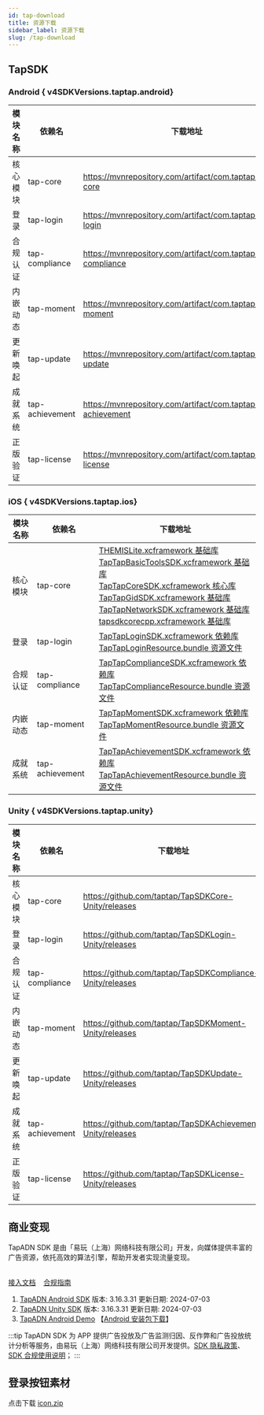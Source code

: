 ```yaml
---
id: tap-download
title: 资源下载
sidebar_label: 资源下载
slug: /tap-download
---
```


## TapSDK

<h3> Android {  v4SDKVersions.taptap.android}</h3>

| 模块名称 | 依赖名 | 下载地址 |
| ------ | ------ |  ------ |
| 核心模块 | tap-core | https://mvnrepository.com/artifact/com.taptap.sdk/tap-core |
| 登录 | tap-login |  https://mvnrepository.com/artifact/com.taptap.sdk/tap-login |
| 合规认证 | tap-compliance |  https://mvnrepository.com/artifact/com.taptap.sdk/tap-compliance |
| 内嵌动态 | tap-moment |  https://mvnrepository.com/artifact/com.taptap.sdk/tap-moment |
| 更新唤起 | tap-update |  https://mvnrepository.com/artifact/com.taptap.sdk/tap-update |
| 成就系统 | tap-achievement |  https://mvnrepository.com/artifact/com.taptap.sdk/tap-achievement |
| 正版验证 | tap-license |  https://mvnrepository.com/artifact/com.taptap.sdk/tap-license |

<h3> iOS {  v4SDKVersions.taptap.ios}</h3>

| 模块名称 | 依赖名 |  下载地址 |
| ------ | ------ |  ------ |
| 核心模块 | tap-core |  [THEMISLite.xcframework 基础库](https://github.com/taptap/TapSDK4-frameworks/tree/main/Frameworks/THEMISLite.xcframework) <br/> [TapTapBasicToolsSDK.xcframework 基础库](https://github.com/taptap/TapSDK4-frameworks/tree/main/Frameworks/TapTapBasicToolsSDK.xcframework) <br/> [TapTapCoreSDK.xcframework 核心库](https://github.com/taptap/TapSDK4-frameworks/tree/main/Frameworks/TapTapCoreSDK.xcframework) <br/> [TapTapGidSDK.xcframework 基础库](https://github.com/taptap/TapSDK4-frameworks/tree/main/Frameworks/TapTapGidSDK.xcframework) <br/> [TapTapNetworkSDK.xcframework 基础库](https://github.com/taptap/TapSDK4-frameworks/tree/main/Frameworks/TapTapNetworkSDK.xcframework) <br/> [tapsdkcorecpp.xcframework 基础库](https://github.com/taptap/TapSDK4-frameworks/tree/main/Frameworks/tapsdkcorecpp.xcframework)|
| 登录 | tap-login |  [TapTapLoginSDK.xcframework 依赖库](https://github.com/taptap/TapSDK4-frameworks/tree/main/Frameworks/TapTapLoginSDK.xcframework) <br/> [TapTapLoginResource.bundle 资源文件](https://github.com/taptap/TapSDK4-frameworks/tree/main/Frameworks/TapTapLoginResource.bundle) |
| 合规认证 | tap-compliance |  [TapTapComplianceSDK.xcframework 依赖库](https://github.com/taptap/TapSDK4-frameworks/tree/main/Frameworks/TapTapComplianceSDK.xcframework) <br/> [TapTapComplianceResource.bundle 资源文件](https://github.com/taptap/TapSDK4-frameworks/tree/main/Frameworks/TapTapComplianceResource.bundle)|
| 内嵌动态 | tap-moment |  [TapTapMomentSDK.xcframework 依赖库](https://github.com/taptap/TapSDK4-frameworks/tree/main/Frameworks/TapTapMomentSDK.xcframework) <br/> [TapTapMomentResource.bundle 资源文件](https://github.com/taptap/TapSDK4-frameworks/tree/main/Frameworks/TapTapMomentResource.bundle)|
| 成就系统 | tap-achievement |  [TapTapAchievementSDK.xcframework 依赖库](https://github.com/taptap/TapSDK4-frameworks/tree/main/Frameworks/TapTapAchievementSDK.xcframework) <br/> [TapTapAchievementResource.bundle 资源文件](https://github.com/taptap/TapSDK4-frameworks/tree/main/Frameworks/TapTapAchievementResource.bundle) |

<h3> Unity {  v4SDKVersions.taptap.unity}</h3>

| 模块名称 | 依赖名 |  下载地址 |
| ------ | ------ |  ------ |
| 核心模块 | tap-core |  https://github.com/taptap/TapSDKCore-Unity/releases |
| 登录 | tap-login |  https://github.com/taptap/TapSDKLogin-Unity/releases |
| 合规认证 | tap-compliance |  https://github.com/taptap/TapSDKCompliance-Unity/releases |
| 内嵌动态 | tap-moment |  https://github.com/taptap/TapSDKMoment-Unity/releases |
| 更新唤起 | tap-update |  https://github.com/taptap/TapSDKUpdate-Unity/releases |
| 成就系统 | tap-achievement |  https://github.com/taptap/TapSDKAchievement-Unity/releases |
| 正版验证 | tap-license |  https://github.com/taptap/TapSDKLicense-Unity/releases |

## 商业变现
TapADN SDK 是由「易玩（上海）网络科技有限公司」开发，向媒体提供丰富的广告资源，依托高效的算法引擎，帮助开发者实现流量变现。<br></br>

[接入文档](/sdk/tap-adn/tds-tapad/) &nbsp;&nbsp; [合规指南](/sdk/tap-adn/adn-compliance/)
1. [TapADN Android SDK](https://tapad-platform.tapimg.com/sdk/TapAD_3.16.3.31.aar) 版本: 3.16.3.31 更新日期: 2024-07-03
2. [TapADN Unity SDK](https://tapad-platform.tapimg.com/sdk/TapAD_3.16.3.31.unitypackage) 版本: 3.16.3.31 更新日期: 2024-07-03
3. [TapADN Android Demo](https://tapad-platform.tapimg.com/sdk/TapADDemo_3.16.3.31.zip)  【[Android 安装包下载](https://tapad-platform.tapimg.com/sdk/tapaddemo_external_3.16.3.31-release.apk)】

:::tip
TapADN SDK 为 APP 提供广告投放及广告监测归因、反作弊和广告投放统计分析等服务，由易玩（上海）网络科技有限公司开发提供。[SDK 隐私政策](https://developer.taptap.cn/docs/sdk/tap-adn/agreement/)、[SDK 合规使用说明](https://developer.taptap.cn/docs/sdk/tap-adn/adn-compliance/)；
:::

## 登录按钮素材

点击下载 [icon.zip](https://capacity-files.lcfile.com/z7xSKYDvAc1ff19cDfq3Vx01v50KNR6j/TapTapLoginButton.zip)